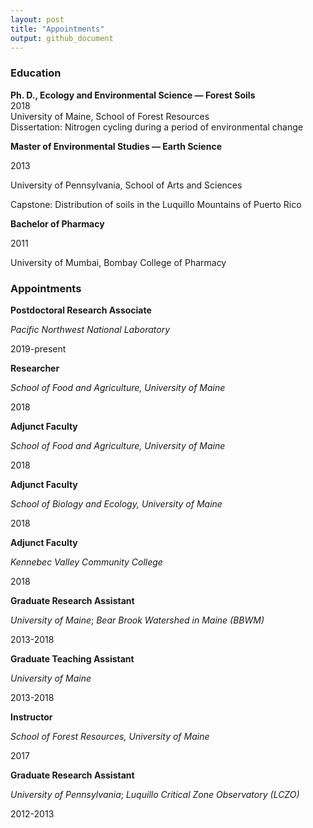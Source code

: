 ```yaml
---
layout: post
title: "Appointments"
output: github_document
---
```



### Education
**Ph. D., Ecology and Environmental Science — Forest Soils**  
2018  
University of Maine, School of Forest Resources  
Dissertation: Nitrogen cycling during a period of environmental change

**Master of Environmental Studies — Earth Science**

2013	

University of Pennsylvania, School of Arts and Sciences

Capstone: Distribution of soils in the Luquillo Mountains of Puerto Rico

**Bachelor of Pharmacy**

2011	

University of Mumbai, Bombay College of Pharmacy 



### Appointments

**Postdoctoral Research Associate** 

*Pacific Northwest National Laboratory* 

2019-present	


**Researcher** 

*School of Food and Agriculture, University of Maine*

2018	


**Adjunct Faculty** 

*School of Food and Agriculture, University of Maine* 

2018	


**Adjunct Faculty** 

*School of Biology and Ecology, University of Maine* 

2018	


**Adjunct Faculty** 

*Kennebec Valley Community College*

2018


**Graduate Research Assistant** 

*University of Maine*; *Bear Brook Watershed in Maine (BBWM)*

2013-2018	


**Graduate Teaching Assistant** 

*University of Maine*

2013-2018	


**Instructor** 

*School of Forest Resources, University of Maine*

2017	


**Graduate Research Assistant** 

*University of Pennsylvania*; *Luquillo Critical Zone Observatory (LCZO)*

2012-2013	